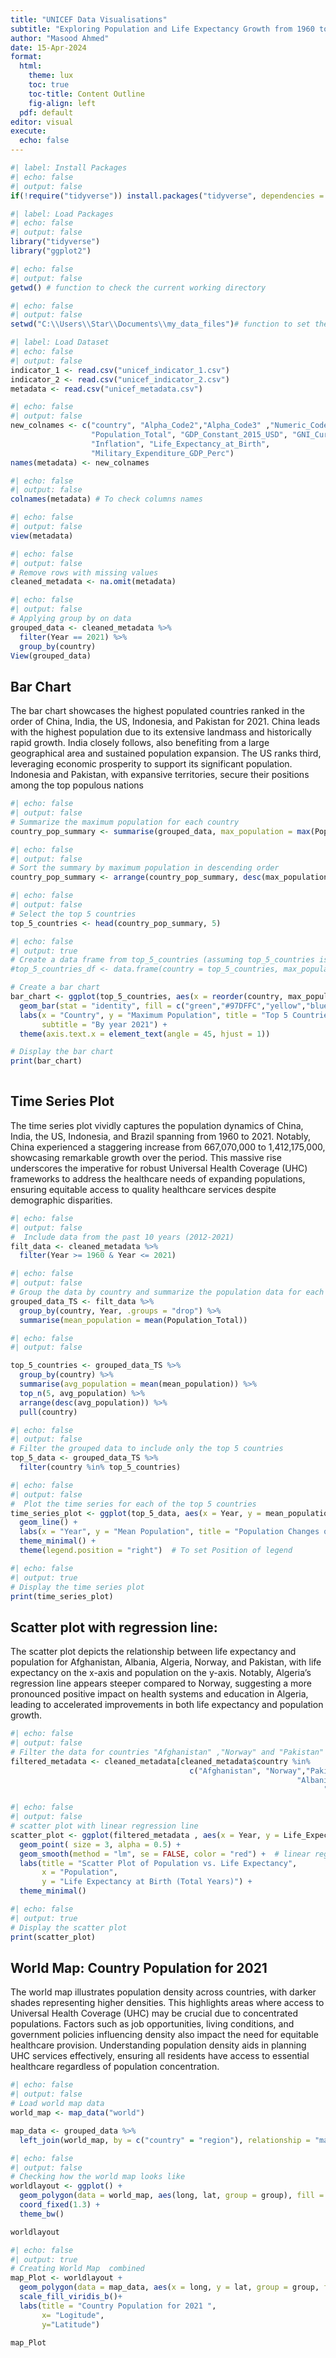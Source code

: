 ---
title: "UNICEF Data Visualisations"
subtitle: "Exploring Population and Life Expectancy Growth from 1960 to 2021"
author: "Masood Ahmed"
date: 15-Apr-2024
format: 
  html:
    theme: lux
    toc: true
    toc-title: Content Outline
    fig-align: left
  pdf: default
editor: visual
execute:
  echo: false
---



```{r}
#| label: Install Packages
#| echo: false
#| output: false
if(!require("tidyverse")) install.packages("tidyverse", dependencies = TRUE)
```

```{r}
#| label: Load Packages
#| echo: false
#| output: false
library("tidyverse")
library("ggplot2")
```

```{r}
#| echo: false
#| output: false
getwd() # function to check the current working directory
```

```{r}
#| echo: false
#| output: false
setwd("C:\\Users\\Star\\Documents\\my_data_files")# function to set the current working directory
```

```{r}
#| label: Load Dataset
#| echo: false
#| output: false
indicator_1 <- read.csv("unicef_indicator_1.csv")
indicator_2 <- read.csv("unicef_indicator_2.csv")
metadata <- read.csv("unicef_metadata.csv")

```

```{r}
#| echo: false
#| output: false
new_colnames <- c("country", "Alpha_Code2","Alpha_Code3" ,"Numeric_Code", "ISO3C", "Year", 
                  "Population_Total", "GDP_Constant_2015_USD", "GNI_Current_USD", 
                  "Inflation", "Life_Expectancy_at_Birth",
                  "Military_Expenditure_GDP_Perc")
names(metadata) <- new_colnames
```

```{r}
#| echo: false
#| output: false
colnames(metadata) # To check columns names
```

```{r}
#| echo: false
#| output: false
view(metadata)
```

```{r}
#| echo: false
#| output: false
# Remove rows with missing values
cleaned_metadata <- na.omit(metadata)
```

```{r}
#| echo: false
#| output: false
# Applying group by on data 
grouped_data <- cleaned_metadata %>%
  filter(Year == 2021) %>%
  group_by(country)
View(grouped_data)
```

## Bar Chart

The bar chart showcases the highest populated countries ranked in the order of China, India, the US, Indonesia, and Pakistan for 2021. China leads with the highest population due to its extensive landmass and historically rapid growth. India closely follows, also benefiting from a large geographical area and sustained population expansion. The US ranks third, leveraging economic prosperity to support its significant population. Indonesia and Pakistan, with expansive territories, secure their positions among the top populous nations

```{r}
#| echo: false
#| output: false
# Summarize the maximum population for each country
country_pop_summary <- summarise(grouped_data, max_population = max(Population_Total))
```

```{r}
#| echo: false
#| output: false
# Sort the summary by maximum population in descending order
country_pop_summary <- arrange(country_pop_summary, desc(max_population))
```

```{r}
#| echo: false
#| output: false
# Select the top 5 countries
top_5_countries <- head(country_pop_summary, 5)
```

```{r}
#| echo: false
#| output: true
# Create a data frame from top_5_countries (assuming top_5_countries is a character vector)
#top_5_countries_df <- data.frame(country = top_5_countries, max_population = top_5_countries)

# Create a bar chart
bar_chart <- ggplot(top_5_countries, aes(x = reorder(country, max_population), y = max_population)) +
  geom_bar(stat = "identity", fill = c("green","#97DFFC","yellow","blue","#DECDF5")) +
  labs(x = "Country", y = "Maximum Population", title = "Top 5 Countries by Maximum Population",
       subtitle = "By year 2021") +
  theme(axis.text.x = element_text(angle = 45, hjust = 1))  

# Display the bar chart
print(bar_chart)
 
```

## Time Series Plot

The time series plot vividly captures the population dynamics of China, India, the US, Indonesia, and Brazil spanning from 1960 to 2021. Notably, China experienced a staggering increase from 667,070,000 to 1,412,175,000, showcasing remarkable growth over the period. This massive rise underscores the imperative for robust Universal Health Coverage (UHC) frameworks to address the healthcare needs of expanding populations, ensuring equitable access to quality healthcare services despite demographic disparities.

```{r}
#| echo: false
#| output: false
#  Include data from the past 10 years (2012-2021)
filt_data <- cleaned_metadata %>%
  filter(Year >= 1960 & Year <= 2021)

```

```{r}
#| echo: false
#| output: false
# Group the data by country and summarize the population data for each year
grouped_data_TS <- filt_data %>%
  group_by(country, Year, .groups = "drop") %>%
  summarise(mean_population = mean(Population_Total))
```

```{r}
#| echo: false
#| output: false

top_5_countries <- grouped_data_TS %>%
  group_by(country) %>%
  summarise(avg_population = mean(mean_population)) %>%
  top_n(5, avg_population) %>%
  arrange(desc(avg_population)) %>%
  pull(country)

```

```{r}
#| echo: false
#| output: false
# Filter the grouped data to include only the top 5 countries
top_5_data <- grouped_data_TS %>%
  filter(country %in% top_5_countries)
```

```{r}
#| echo: false
#| output: false
#  Plot the time series for each of the top 5 countries
time_series_plot <- ggplot(top_5_data, aes(x = Year, y = mean_population, group = country, color = country)) +
  geom_line() +
  labs(x = "Year", y = "Mean Population", title = "Population Changes of Top 5 Countries (1960-2021)") +
  theme_minimal() +
  theme(legend.position = "right")  # To set Position of legend

```

```{r}
#| echo: false
#| output: true
# Display the time series plot
print(time_series_plot)
```

## Scatter plot with regression line:

The scatter plot depicts the relationship between life expectancy and population for Afghanistan, Albania, Algeria, Norway, and Pakistan, with life expectancy on the x-axis and population on the y-axis. Notably, Algeria's regression line appears steeper compared to Norway, suggesting a more pronounced positive impact on health systems and education in Algeria, leading to accelerated improvements in both life expectancy and population growth.

```{r}
#| echo: false
#| output: false
# Filter the data for countries "Afghanistan" ,"Norway" and "Pakistan"
filtered_metadata <- cleaned_metadata[cleaned_metadata$country %in% 
                                        c("Afghanistan", "Norway","Pakistan",
                                                                "Albania","Algeria",
                                                                      "Norway"), ]
```

```{r}
#| echo: false
#| output: false
# scatter plot with linear regression line
scatter_plot <- ggplot(filtered_metadata , aes(x = Year, y = Life_Expectancy_at_Birth, color = country)) +
  geom_point( size = 3, alpha = 0.5) +
  geom_smooth(method = "lm", se = FALSE, color = "red") +  # linear regression line
  labs(title = "Scatter Plot of Population vs. Life Expectancy",
       x = "Population",
       y = "Life Expectancy at Birth (Total Years)") +
  theme_minimal()

```

```{r}
#| echo: false
#| output: true
# Display the scatter plot
print(scatter_plot)
```

## World Map: Country Population for 2021

The world map illustrates population density across countries, with darker shades representing higher densities. This highlights areas where access to Universal Health Coverage (UHC) may be crucial due to concentrated populations. Factors such as job opportunities, living conditions, and government policies influencing density also impact the need for equitable healthcare provision. Understanding population density aids in planning UHC services effectively, ensuring all residents have access to essential healthcare regardless of population concentration.

```{r}
#| echo: false
#| output: false
# Load world map data
world_map <- map_data("world")

map_data <- grouped_data %>%
  left_join(world_map, by = c("country" = "region"), relationship = "many-to-many")

```

```{r}
#| echo: false
#| output: false
# Checking how the world map looks like
worldlayout <- ggplot() + 
  geom_polygon(data = world_map, aes(long, lat, group = group), fill = NA, color = 'grey') + 
  coord_fixed(1.3) + 
  theme_bw()

worldlayout
```

```{r}
#| echo: false
#| output: true
# Creating World Map  combined
map_Plot <- worldlayout + 
  geom_polygon(data = map_data, aes(x = long, y = lat, group = group, fill = Population_Total)) +
  scale_fill_viridis_b()+
  labs(title = "Country Population for 2021 ",
       x= "Logitude",
       y="Latitude")

map_Plot
```
